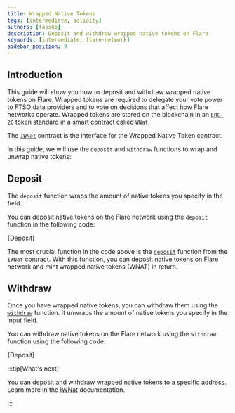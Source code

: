 ```yaml
---
title: Wrapped Native Tokens
tags: [intermediate, solidity]
authors: [fassko]
description: Deposit and withdraw wrapped native tokens on Flare
keywords: [intermediate, flare-network]
sidebar_position: 9
---
```



## Introduction

This guide will show you how to deposit and withdraw wrapped native tokens on Flare.
Wrapped tokens are required to delegate your vote power to FTSO data providers and to vote on decisions that affect how Flare networks operate.
Wrapped tokens are stored on the blockchain in an [`ERC-20`](https://ethereum.org/en/developers/docs/standards/tokens/erc-20/) token standard in a smart contract called `WNat`.

The [`IWNat`](/network/solidity-reference/IWNat) contract is the interface for the Wrapped Native Token contract.

In this guide, we will use the `deposit` and `withdraw` functions to wrap and unwrap native tokens:

## Deposit

The `deposit` function wraps the amount of native tokens you specify in the field.

You can deposit native tokens on the Flare network using the `deposit` function in the following code:

<CodeBlock language="typescript" title="scripts/wnat/deposit.ts">
  {Deposit}
</CodeBlock>

The most crucial function in the code above is the [`deposit`](/network/solidity-reference/IWNat#deposit) function from the `IWNat` contract.
With this function, you can deposit native tokens on Flare network and mint wrapped native tokens (WNAT) in return.

## Withdraw

Once you have wrapped native tokens, you can withdraw them using the [`withdraw`](/network/solidity-reference/IWNat#withdraw) function.
It unwraps the amount of native tokens you specify in the input field.

You can withdraw native tokens on the Flare network using the `withdraw` function using the following code:

<CodeBlock language="typescript" title="scripts/wnat/withdraw.ts">
  {Deposit}
</CodeBlock>
<br />

:::tip[What's next]

You can deposit and withdraw wrapped native tokens to a specific address. Learn more in the [IWNat](/network/solidity-reference/IWNat) documentation.

:::
